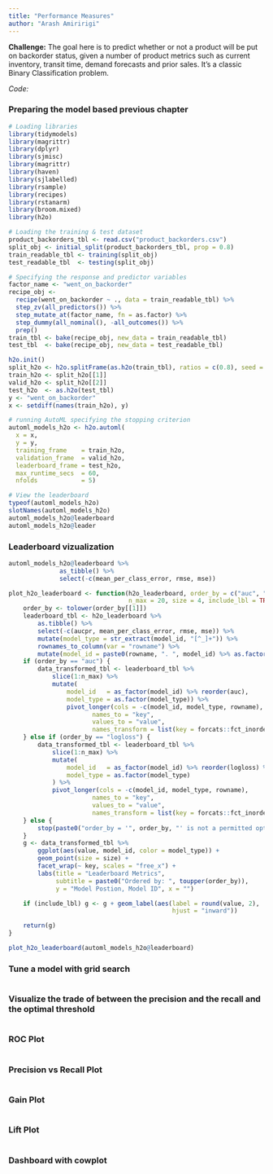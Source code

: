```yaml
---
title: "Performance Measures"
author: "Arash Amiririgi"
---
```


**Challenge:**
The goal here is to predict whether or not a product will be put on backorder status, given a number of product metrics such as current inventory, transit time, demand forecasts and prior sales. It’s a classic Binary Classification problem.

*Code:*

### Preparing the model based previous chapter
```r
# Loading libraries
library(tidymodels)
library(magrittr)
library(dplyr)
library(sjmisc)
library(magrittr)
library(haven)
library(sjlabelled)
library(rsample)
library(recipes)
library(rstanarm)
library(broom.mixed)
library(h2o)

# Loading the training & test dataset
product_backorders_tbl <- read.csv("product_backorders.csv")
split_obj <- initial_split(product_backorders_tbl, prop = 0.8)
train_readable_tbl <- training(split_obj)
test_readable_tbl  <- testing(split_obj)

# Specifying the response and predictor variables
factor_name <- "went_on_backorder"
recipe_obj <- 
  recipe(went_on_backorder ~ ., data = train_readable_tbl) %>%
  step_zv(all_predictors()) %>%
  step_mutate_at(factor_name, fn = as.factor) %>%
  step_dummy(all_nominal(), -all_outcomes()) %>% 
  prep()
train_tbl <- bake(recipe_obj, new_data = train_readable_tbl)
test_tbl  <- bake(recipe_obj, new_data = test_readable_tbl)

h2o.init()
split_h2o <- h2o.splitFrame(as.h2o(train_tbl), ratios = c(0.8), seed = 1234)
train_h2o <- split_h2o[[1]]
valid_h2o <- split_h2o[[2]]
test_h2o  <- as.h2o(test_tbl)
y <- "went_on_backorder"
x <- setdiff(names(train_h2o), y)

# running AutoML specifying the stopping criterion
automl_models_h2o <- h2o.automl(
  x = x,
  y = y,
  training_frame    = train_h2o,
  validation_frame  = valid_h2o,
  leaderboard_frame = test_h2o,
  max_runtime_secs  = 60,
  nfolds            = 5)

# View the leaderboard
typeof(automl_models_h2o)
slotNames(automl_models_h2o)
automl_models_h2o@leaderboard 
automl_models_h2o@leader
```

### Leaderboard vizualization

```r
automl_models_h2o@leaderboard %>% 
              as_tibble() %>% 
              select(-c(mean_per_class_error, rmse, mse))
```


```r
plot_h2o_leaderboard <- function(h2o_leaderboard, order_by = c("auc", "logloss"), 
                                 n_max = 20, size = 4, include_lbl = TRUE) {
    order_by <- tolower(order_by[[1]])
    leaderboard_tbl <- h2o_leaderboard %>%
        as.tibble() %>%
        select(-c(aucpr, mean_per_class_error, rmse, mse)) %>% 
        mutate(model_type = str_extract(model_id, "[^_]+")) %>%
        rownames_to_column(var = "rowname") %>%
        mutate(model_id = paste0(rowname, ". ", model_id) %>% as.factor())
    if (order_by == "auc") {
        data_transformed_tbl <- leaderboard_tbl %>%
            slice(1:n_max) %>%
            mutate(
                model_id   = as_factor(model_id) %>% reorder(auc),
                model_type = as.factor(model_type)) %>%
                pivot_longer(cols = -c(model_id, model_type, rowname), 
                       names_to = "key", 
                       values_to = "value", 
                       names_transform = list(key = forcats::fct_inorder))
    } else if (order_by == "logloss") {
        data_transformed_tbl <- leaderboard_tbl %>%
            slice(1:n_max) %>%
            mutate(
                model_id   = as_factor(model_id) %>% reorder(logloss) %>% fct_rev(),
                model_type = as.factor(model_type)
            ) %>%
            pivot_longer(cols = -c(model_id, model_type, rowname), 
                       names_to = "key", 
                       values_to = "value", 
                       names_transform = list(key = forcats::fct_inorder))
    } else {
        stop(paste0("order_by = '", order_by, "' is not a permitted option."))
    }
    g <- data_transformed_tbl %>%
        ggplot(aes(value, model_id, color = model_type)) +
        geom_point(size = size) +
        facet_wrap(~ key, scales = "free_x") +
        labs(title = "Leaderboard Metrics",
             subtitle = paste0("Ordered by: ", toupper(order_by)),
             y = "Model Postion, Model ID", x = "")

    if (include_lbl) g <- g + geom_label(aes(label = round(value, 2), 
                                             hjust = "inward"))

    return(g)
}

plot_h2o_leaderboard(automl_models_h2o@leaderboard)
```

### Tune a model with grid search
```r

```

### Visualize the trade of between the precision and the recall and the optimal threshold
```r

```

### ROC Plot
```r

```

### Precision vs Recall Plot
```r

```

### Gain Plot
```r

```

### Lift Plot
```r

```

### Dashboard with cowplot
```r

```
